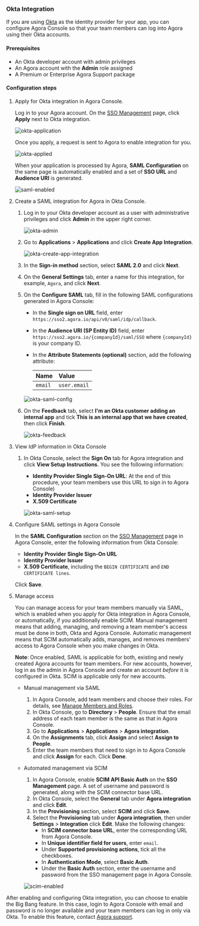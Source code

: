 
### Okta Integration

If you are using [Okta](https://www.okta.com/) as the identity provider for your app, you can configure Agora Console so that your team members can log into Agora using their Okta accounts.

#### Prerequisites

- An Okta developer account with admin privileges
- An Agora account with the **Admin** role assigned
- A Premium or Enterprise Agora Support package

#### Configuration steps

1. Apply for Okta integration in Agora Console.

   Log in to your Agora account. On the [SSO Management](https://console.agora.io/settings/m_sso) page, click **Apply** next to Okta integration.

   ![okta-application](/images/common/okta-application.png)

   Once you apply, a request is sent to Agora to enable integration for you.

   ![okta-applied](/images/common/okta-applied.png)

   When your application is processed by Agora, **SAML Configuration** on the same page is automatically enabled and a set of **SSO URL** and **Audience URI** is generated.

   ![saml-enabled](/images/common/saml-enabled.png)

1. Create a SAML integration for Agora in Okta Console.

   1. Log in to your Okta developer account as a user with administrative privileges and click **Admin** in the upper right corner.

      ![okta-admin](/images/common/okta-admin.png)

   1. Go to **Applications** > **Applications** and click **Create App Integration**.

      ![okta-create-app-integration](/images/common/okta-create-app-integration.png)

   1. In the **Sign-in method** section, select **SAML 2.0** and click **Next**.

   1. On the **General Settings** tab, enter a name for this integration, for example, `Agora`, and click **Next**.

   1. On the **Configure SAML** tab, fill in the following SAML configurations generated in Agora Console:

      - In the **Single sign on URL** field, enter `https://sso2.agora.io/api/v0/saml/idp/callback`.
      - In the **Audience URI (SP Entity ID)** field, enter `https://sso2.agora.io/{companyId}/saml/SSO` where `{companyId}` is your company ID.
      - In the **Attribute Statements (optional)** section, add the following attribute:

        |Name             |Value                |
        |:----------------|:--------------------|
        |`email`|`user.email`|

      ![okta-saml-config](/images/common/okta-saml-config.png)

   1. On the **Feedback** tab, select **I'm an Okta customer adding an internal app** and tick **This is an internal app that we have created**, then click **Finish**.

      ![okta-feedback](/images/common/okta-feedback.png)

1. View IdP information in Okta Console

   1. In Okta Console, select the **Sign On** tab for Agora integration and click **View Setup Instructions**. You see the following information:

      - **Identity Provider Single Sign-On URL**: At the end of this procedure, your team members use this URL to sign in to Agora Console)
      - **Identity Provider Issuer**
      - **X.509 Certificate**

      ![okta-saml-setup](/images/common/okta-saml-setup.png)

1. Configure SAML settings in Agora Console

   In the **SAML Configuration** section on the [SSO Management](https://console.agora.io/settings/m_sso) page in Agora Console, enter the following information from Okta Console:

      - **Identity Provider Single Sign-On URL**
      - **Identity Provider Issuer**
      - **X.509 Certificate**, including the `BEGIN CERTIFICATE` and `END CERTIFICATE lines`.

   Click **Save**.

1. Manage access

   You can manage access for your team members manually via SAML, which is enabled when you apply for Okta integration in Agora Console, or automatically, if you additionally enable SCIM. Manual management means that adding, managing, and removing a team member's access must be done in both, Okta and Agora Console. Automatic management means that SCIM automatically adds, manages, and removes members' access to Agora Console when you make changes in Okta.

   **Note**: Once enabled, SAML is applicable for both, existing and newly created Agora accounts for team members. For new accounts, however, log in as the admin in Agora Console and create an account *before* it is configured in Okta. SCIM is applicable only for new accounts.

   - Manual management via SAML

     1. In Agora Console, add team members and choose their roles. For details, see [Manage Members and Roles](#manage-members-and-roles).
     1. In Okta Console, go to **Directory** > **People**. Ensure that the email address of each team member is the same as that in Agora Console.
     1. Go to **Applications** > **Applications** > **Agora integration**.
     1. On the **Assignments** tab, click **Assign** and select **Assign to People**.
     1. Enter the team members that need to sign in to Agora Console and click **Assign** for each. Click **Done**.

   - Automated management via SCIM

     1. In Agora Console, enable **SCIM API Basic Auth** on the **SSO Management** page. A set of username and password is generated,
        along with the SCIM connector base URL.
     1. In Okta Console, select the **General** tab under **Agora integration** and click **Edit**.
     1. In the **Provisioning** section, select **SCIM** and click **Save**.
     1. Select the **Provisioning** tab under **Agora integration**, then under **Settings** > **Integration** click **Edit**. Make the following changes:
        - In **SCIM connector base URL**, enter the corresponding URL from Agora Console.
        - In **Unique identifier field for users**, enter `email`.
        - Under **Supported provisioning actions**, tick all the checkboxes.
        - In **Authentication Mode**, select **Basic Auth**.
        - Under the **Basic Auth** section, enter the username and password from the SSO management page in Agora Console.

     ![scim-enabled](/images/common/scim-enabled.png)

After enabling and configuring Okta integration, you can choose to enable the Big Bang feature. In this case, login to Agora Console with email and password is no longer available and your team members can log in only via Okta. To enable this feature, contact [Agora support](mailto:support@agora.io).